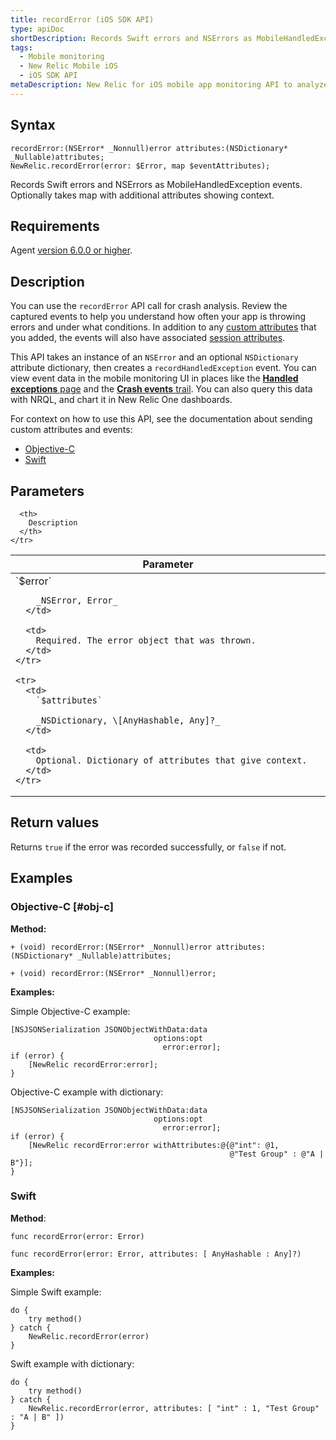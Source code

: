 ```yaml
---
title: recordError (iOS SDK API)
type: apiDoc
shortDescription: Records Swift errors and NSErrors as MobileHandledException events. Optionally takes map with additional attributes showing context.
tags:
  - Mobile monitoring
  - New Relic Mobile iOS
  - iOS SDK API
metaDescription: New Relic for iOS mobile app monitoring API to analyze handled exceptions and thrown exceptions via New Relic Insights.
---
```


## Syntax

```
recordError:(NSError* _Nonnull)error attributes:(NSDictionary* _Nullable)attributes;
NewRelic.recordError(error: $Error, map $eventAttributes);
```

Records Swift errors and NSErrors as MobileHandledException events. Optionally takes map with additional attributes showing context.

## Requirements

Agent [version 6.0.0 or higher](/docs/release-notes/mobile-release-notes/ios-release-notes/ios-agent-600).

## Description

You can use the `recordError` API call for crash analysis. Review the captured events to help you understand how often your app is throwing errors and under what conditions. In addition to any [custom attributes](/docs/mobile-monitoring/new-relic-mobile/maintenance/add-custom-data-new-relic-mobile) that you added, the events will also have associated [session attributes](/docs/insights/insights-data-sources/default-attributes/mobile-default-attributes-insights).

This API takes an instance of an `NSError` and an optional `NSDictionary` attribute dictionary, then creates a `recordHandledException` event. You can view event data in the mobile monitoring UI in places like the [**Handled exceptions** page](/docs/mobile-monitoring/mobile-monitoring-ui/crashes/handled-exceptions-analyze-trends-prevent-crashes) and the [**Crash events** trail](/docs/mobile-monitoring/mobile-monitoring-ui/crashes/mobile-crash-event-trail). You can also query this data with NRQL, and chart it in New Relic One dashboards.

For context on how to use this API, see the documentation about sending custom attributes and events:

* [Objective-C](/docs/mobile-monitoring/new-relic-mobile-ios/install-configure/work-ios-sdk-api#objc-custom-att-events)
* [Swift](/docs/mobile-monitoring/new-relic-mobile-ios/install-configure/work-ios-sdk-api#swift-custom-att-events)

## Parameters

<table>
  <thead>
    <tr>
      <th width="25%">
        Parameter
      </th>

      <th>
        Description
      </th>
    </tr>
  </thead>

  <tbody>
    <tr>
      <td>
        `$error`

        _NSError, Error_
      </td>

      <td>
        Required. The error object that was thrown.
      </td>
    </tr>

    <tr>
      <td>
        `$attributes​`

        _NSDictionary, \[AnyHashable, Any]?_
      </td>

      <td>
        Optional. Dictionary of attributes that give context.
      </td>
    </tr>
  </tbody>
</table>

## Return values

Returns `true` if the error was recorded successfully, or `false` if not.

## Examples

### Objective-C [#obj-c]

**Method:**

```
+ (void) recordError:(NSError* _Nonnull)error attributes:(NSDictionary* _Nullable)attributes;

+ (void) recordError:(NSError* _Nonnull)error;
```

**Examples:**

Simple Objective-C example:

```
[NSJSONSerialization JSONObjectWithData:data
                                options:opt
                                  error:error];
if (error) {
    [NewRelic recordError:error];
}
```

Objective-C example with dictionary:

```
[NSJSONSerialization JSONObjectWithData:data
                                options:opt
                                  error:error];
if (error) {
    [NewRelic recordError:error withAttributes:@{@"int": @1,
                                                 @"Test Group" : @"A | B"}];
}
```

### Swift

**Method**:

```
func recordError(error: Error)

func recordError(error: Error, attributes: [ AnyHashable : Any]?)
```

**Examples:**

Simple Swift example:

```
do {
    try method()
} catch {
    NewRelic.recordError(error)
}
```

Swift example with dictionary:

```
do {
    try method()
} catch {
    NewRelic.recordError(error, attributes: [ "int" : 1, "Test Group" : "A | B" ])
}
```
